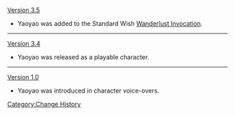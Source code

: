 [[Version 3.5]]
* Yaoyao was added to the Standard Wish [[Wanderlust Invocation]].
----
[[Version 3.4]]
* Yaoyao was released as a playable character.
----
[[Version 1.0]]
* Yaoyao was introduced in character voice-overs.
<noinclude>[[Category:Change History]]</noinclude>